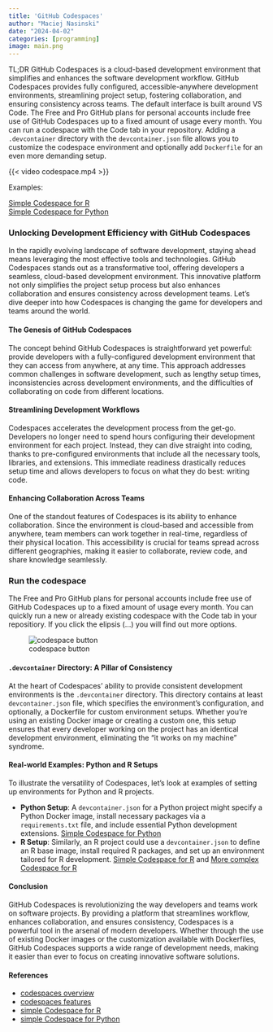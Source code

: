 ```yaml
---
title: 'GitHub Codespaces'
author: "Maciej Nasinski"
date: "2024-04-02"
categories: [programming]
image: main.png
---
```


TL;DR GitHub Codespaces is a cloud-based development environment that simplifies and enhances the software development workflow. 
GitHub Codespaces provides fully configured, accessible-anywhere development environments, streamlining project setup, fostering collaboration, and ensuring consistency across teams. The default interface is built around VS Code.
The Free and Pro GitHub plans for personal accounts include free use of GitHub Codespaces up to a fixed amount of usage every month.
You can run a codespace with the Code tab in your repository.
Adding a `.devcontainer` directory with the `devcontainer.json` file allows you to customize the codespace environment and optionally add `Dockerfile` for an even more demanding setup.

{{< video codespace.mp4 >}}

Examples:

[Simple Codespace for R](https://github.com/polkas/r_codespace)  
[Simple Codespace for Python](https://github.com/Polkas/python_codespace)

### Unlocking Development Efficiency with GitHub Codespaces

In the rapidly evolving landscape of software development, staying ahead means leveraging the most effective tools and technologies. GitHub Codespaces stands out as a transformative tool, offering developers a seamless, cloud-based development environment. This innovative platform not only simplifies the project setup process but also enhances collaboration and ensures consistency across development teams. Let's dive deeper into how Codespaces is changing the game for developers and teams around the world.

#### The Genesis of GitHub Codespaces

The concept behind GitHub Codespaces is straightforward yet powerful: provide developers with a fully-configured development environment that they can access from anywhere, at any time. This approach addresses common challenges in software development, such as lengthy setup times, inconsistencies across development environments, and the difficulties of collaborating on code from different locations.

#### Streamlining Development Workflows

Codespaces accelerates the development process from the get-go. Developers no longer need to spend hours configuring their development environment for each project. Instead, they can dive straight into coding, thanks to pre-configured environments that include all the necessary tools, libraries, and extensions. This immediate readiness drastically reduces setup time and allows developers to focus on what they do best: writing code.

#### Enhancing Collaboration Across Teams

One of the standout features of Codespaces is its ability to enhance collaboration. Since the environment is cloud-based and accessible from anywhere, team members can work together in real-time, regardless of their physical location. This accessibility is crucial for teams spread across different geographies, making it easier to collaborate, review code, and share knowledge seamlessly.

### Run the codespace

The Free and Pro GitHub plans for personal accounts include free use of GitHub Codespaces up to a fixed amount of usage every month.
You can quickly run a new or already existing codespace with the Code tab in your repositiory.
If you click the elipsis (...) you will find out more options.

![codespace button](code_tab.png)

#### `.devcontainer` Directory: A Pillar of Consistency

At the heart of Codespaces' ability to provide consistent development environments is the `.devcontainer` directory. This directory contains at least `devcontainer.json` file, which specifies the environment's configuration, and optionally, a Dockerfile for custom environment setups. Whether you're using an existing Docker image or creating a custom one, this setup ensures that every developer working on the project has an identical development environment, eliminating the "it works on my machine" syndrome.

#### Real-world Examples: Python and R Setups

To illustrate the versatility of Codespaces, let's look at examples of setting up environments for Python and R projects.

- **Python Setup**: A `devcontainer.json` for a Python project might specify a Python Docker image, install necessary packages via a `requirements.txt` file, and include essential Python development extensions. 
[Simple Codespace for Python](https://github.com/Polkas/python_codespace)
- **R Setup**: Similarly, an R project could use a `devcontainer.json` to define an R base image, install required R packages, and set up an environment tailored for R development. 
[Simple Codespace for R](https://github.com/polkas/r_codespace) and [More complex Codespace for R](https://github.com/jakubnowicki/r-codespaces/tree/main/.devcontainer)


#### Conclusion

GitHub Codespaces is revolutionizing the way developers and teams work on software projects. By providing a platform that streamlines workflow, enhances collaboration, and ensures consistency, Codespaces is a powerful tool in the arsenal of modern developers. Whether through the use of existing Docker images or the customization available with Dockerfiles, GitHub Codespaces supports a wide range of development needs, making it easier than ever to focus on creating innovative software solutions.

#### References

- [codespaces overview](https://docs.github.com/en/codespaces/overview)
- [codespaces features](https://github.com/features/codespaces)
- [simple Codespace for R](https://github.com/polkas/r_codespace)
- [simple Codespace for Python](https://github.com/Polkas/python_codespace)